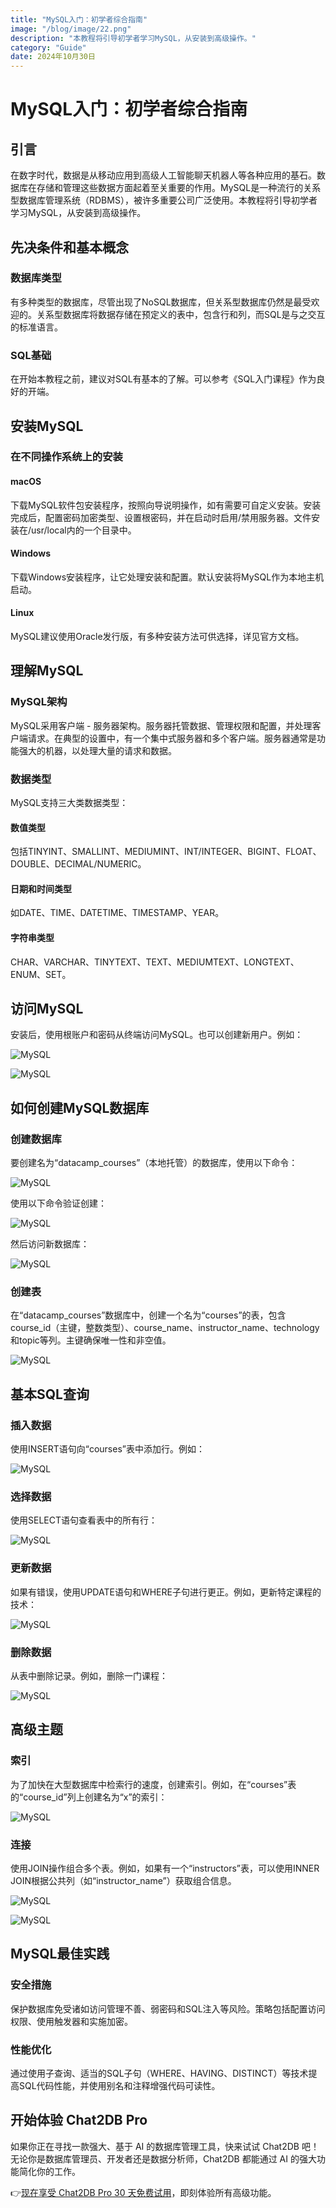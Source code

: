 ```yaml
---
title: "MySQL入门：初学者综合指南"
image: "/blog/image/22.png"
description: "本教程将引导初学者学习MySQL，从安装到高级操作。"
category: "Guide"
date: 2024年10月30日
---
```


# MySQL入门：初学者综合指南

## 引言

在数字时代，数据是从移动应用到高级人工智能聊天机器人等各种应用的基石。数据库在存储和管理这些数据方面起着至关重要的作用。MySQL是一种流行的关系型数据库管理系统（RDBMS），被许多重要公司广泛使用。本教程将引导初学者学习MySQL，从安装到高级操作。

## 先决条件和基本概念

### 数据库类型

有多种类型的数据库，尽管出现了NoSQL数据库，但关系型数据库仍然是最受欢迎的。关系型数据库将数据存储在预定义的表中，包含行和列，而SQL是与之交互的标准语言。

### SQL基础

在开始本教程之前，建议对SQL有基本的了解。可以参考《SQL入门课程》作为良好的开端。

## 安装MySQL

### 在不同操作系统上的安装

#### macOS

下载MySQL软件包安装程序，按照向导说明操作，如有需要可自定义安装。安装完成后，配置密码加密类型、设置根密码，并在启动时启用/禁用服务器。文件安装在/usr/local内的一个目录中。

#### Windows

下载Windows安装程序，让它处理安装和配置。默认安装将MySQL作为本地主机启动。

#### Linux

MySQL建议使用Oracle发行版，有多种安装方法可供选择，详见官方文档。

## 理解MySQL

### MySQL架构

MySQL采用客户端 - 服务器架构。服务器托管数据、管理权限和配置，并处理客户端请求。在典型的设置中，有一个集中式服务器和多个客户端。服务器通常是功能强大的机器，以处理大量的请求和数据。

### 数据类型

MySQL支持三大类数据类型：

#### 数值类型

包括TINYINT、SMALLINT、MEDIUMINT、INT/INTEGER、BIGINT、FLOAT、DOUBLE、DECIMAL/NUMERIC。

#### 日期和时间类型

如DATE、TIME、DATETIME、TIMESTAMP、YEAR。

#### 字符串类型

CHAR、VARCHAR、TINYTEXT、TEXT、MEDIUMTEXT、LONGTEXT、ENUM、SET。

## 访问MySQL

安装后，使用根账户和密码从终端访问MySQL。也可以创建新用户。例如：

![MySQL](/image/blog/mysql1/1.png)

![MySQL](/image/blog/mysql1/2.png)

## 如何创建MySQL数据库

### 创建数据库

要创建名为“datacamp_courses”（本地托管）的数据库，使用以下命令：

![MySQL](/image/blog/mysql1/3.png)

使用以下命令验证创建：

![MySQL](/image/blog/mysql1/4.png)

然后访问新数据库：

![MySQL](/image/blog/mysql1/5.png)

### 创建表

在“datacamp_courses”数据库中，创建一个名为“courses”的表，包含course_id（主键，整数类型）、course_name、instructor_name、technology和topic等列。主键确保唯一性和非空值。

![MySQL](/image/blog/mysql1/6.png)

## 基本SQL查询

### 插入数据

使用INSERT语句向“courses”表中添加行。例如：

![MySQL](/image/blog/mysql1/7.png)

### 选择数据

使用SELECT语句查看表中的所有行：

![MySQL](/image/blog/mysql1/8.png)

### 更新数据

如果有错误，使用UPDATE语句和WHERE子句进行更正。例如，更新特定课程的技术：

![MySQL](/image/blog/mysql1/9.png)

### 删除数据

从表中删除记录。例如，删除一门课程：

![MySQL](/image/blog/mysql1/10.png)

## 高级主题

### 索引

为了加快在大型数据库中检索行的速度，创建索引。例如，在“courses”表的“course_id”列上创建名为“x”的索引：

![MySQL](/image/blog/mysql1/11.png)

### 连接

使用JOIN操作组合多个表。例如，如果有一个“instructors”表，可以使用INNER JOIN根据公共列（如“instructor_name”）获取组合信息。

![MySQL](/image/blog/mysql1/12.png)

![MySQL](/image/blog/mysql1/13.png)

## MySQL最佳实践

### 安全措施

保护数据库免受诸如访问管理不善、弱密码和SQL注入等风险。策略包括配置访问权限、使用触发器和实施加密。

### 性能优化

通过使用子查询、适当的SQL子句（WHERE、HAVING、DISTINCT）等技术提高SQL代码性能，并使用别名和注释增强代码可读性。

## 开始体验 Chat2DB Pro

如果你正在寻找一款强大、基于 AI 的数据库管理工具，快来试试 Chat2DB 吧！无论你是数据库管理员、开发者还是数据分析师，Chat2DB 都能通过 AI 的强大功能简化你的工作。

👉[现在享受 Chat2DB Pro 30 天免费试用](https://chat2db-ai.com/pricing)，即刻体验所有高级功能。
